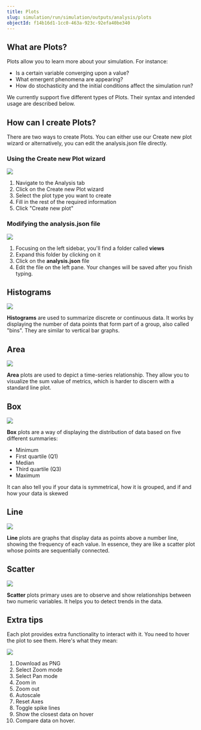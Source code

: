 ```yaml
---
title: Plots
slug: simulation/run/simulation/outputs/analysis/plots
objectId: f14b16d1-1cc0-463a-923c-92efa40be340
---
```


## What are Plots?

Plots allow you to learn more about your simulation. For instance:

- Is a certain variable converging upon a value?
- What emergent phenomena are appearing?
- How do stochasticity and the initial conditions affect the simulation run?

We currently support five different types of Plots. Their syntax and intended usage are described below.

## How can I create Plots?

There are two ways to create Plots. You can either use our Create new plot wizard or alternatively, you can edit the analysis.json file directly.

### Using the Create new Plot wizard

![](https://cdn-us1.hash.ai/site/docs/animation.gif)

1. Navigate to the Analysis tab
1. Click on the Create new Plot wizard
1. Select the plot type you want to create
1. Fill in the rest of the required information
1. Click "Create new plot"

### Modifying the analysis.json file

![](https://cdn-us1.hash.ai/site/docs/screenshot-2021-03-12-at-12.35.23.png)

1. Focusing on the left sidebar, you'll find a folder called **views**
1. Expand this folder by clicking on it
1. Click on the **analysis.json** file
1. Edit the file on the left pane. Your changes will be saved after you finish typing.

## Histograms

![](https://cdn-us1.hash.ai/site/docs/screenshot-2021-03-11-at-18.32.20.png)

**Histograms** are used to summarize discrete or continuous data. It works by displaying the number of data points that form part of a group, also called "bins". They are similar to vertical bar graphs.

## Area

![](https://cdn-us1.hash.ai/site/docs/screenshot-2021-03-11-at-14.55.35.png)

**Area** plots are used to depict a time-series relationship. They allow you to visualize the sum value of metrics, which is harder to discern with a standard line plot.

## Box

![](https://cdn-us1.hash.ai/site/docs/screenshot-2021-03-11-at-17.37.32.png)

**Box** plots are a way of displaying the distribution of data based on five different summaries:

- Minimum
- First quartile \(Q1\)
- Median
- Third quartile \(Q3\)
- Maximum

It can also tell you if your data is symmetrical, how it is grouped, and if and how your data is skewed

## Line

![](https://cdn-us1.hash.ai/site/docs/screenshot-2021-03-11-at-15.22.43.png)

**Line** plots are graphs that display data as points above a number line, showing the frequency of each value. In essence, they are like a scatter plot whose points are sequentially connected.

## Scatter

![](https://cdn-us1.hash.ai/site/docs/screenshot-2021-03-11-at-15.05.21.png)

**Scatter** plots primary uses are to observe and show relationships between two numeric variables. It helps you to detect trends in the data.

## Extra tips

Each plot provides extra functionality to interact with it. You need to hover the plot to see them. Here's what they mean:

![](https://cdn-us1.hash.ai/site/docs/plotly-buttons-help.png)

1. Download as PNG
1. Select Zoom mode
1. Select Pan mode
1. Zoom in
1. Zoom out
1. Autoscale
1. Reset Axes
1. Toggle spike lines
1. Show the closest data on hover
1. Compare data on hover.
